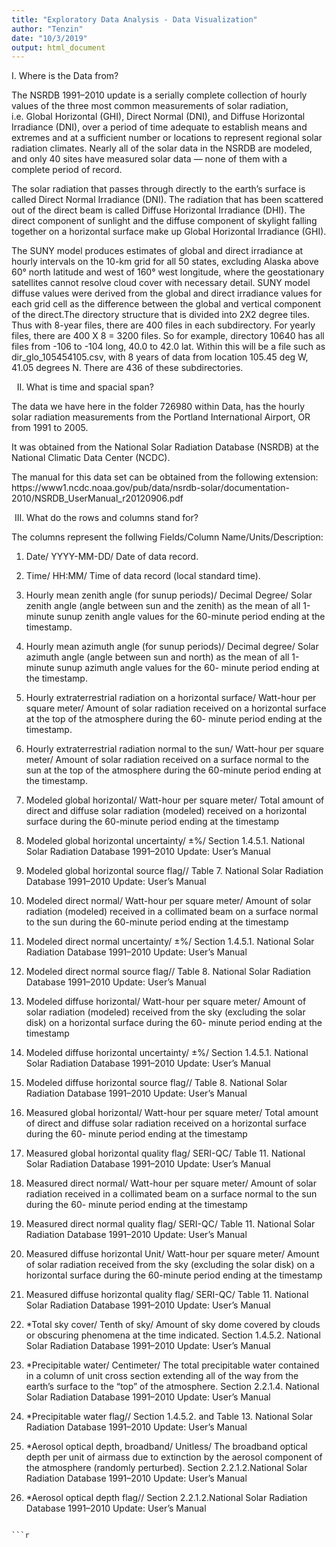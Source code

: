 ```yaml
---
title: "Exploratory Data Analysis - Data Visualization"
author: "Tenzin"
date: "10/3/2019"
output: html_document
---
```


I. Where is the Data from?

The NSRDB 1991–2010 update is a serially complete collection of hourly values of the three most common measurements of solar radiation, i.e. Global Horizontal (GHI), Direct Normal (DNI), and Diffuse Horizontal Irradiance (DNI), over a period of time adequate to establish means and extremes and at a sufficient number or locations to represent regional solar radiation climates. Nearly all of the solar data in the NSRDB are modeled, and only 40 sites have measured solar data — none of them with a complete period of record. 

The solar radiation that passes through directly to the earth’s surface is called Direct Normal Irradiance (DNI). The radiation that has been scattered out of the direct beam is called Diffuse Horizontal Irradiance (DHI). The direct component of sunlight and the diffuse component of skylight falling together on a horizontal surface make up Global Horizontal Irradiance (GHI). 

The SUNY model produces estimates of global and direct irradiance at hourly intervals on the 10-km grid for all 50 states, excluding Alaska above 60° north latitude and west of 160° west longitude, where the geostationary satellites cannot resolve cloud cover with necessary detail. SUNY model diffuse values were derived from the global and direct irradiance values for each grid cell as the difference between the global and vertical component of the direct.The directory structure that is divided into 2X2 degree tiles. Thus with 8-year files, there are 400 files in each subdirectory.  For yearly files, there are 400 X 8 = 3200 files.  So for example, directory 10640 has all files from -106 to -104 long, 40.0 to 42.0 lat. Within this will be a file such as dir_glo_105454105.csv, with 8 years of data from location 105.45 deg W, 41.05 degrees N. There are 436 of these subdirectories.



II. What is time and spacial span?

The data we have here in the folder 726980 within Data, has the hourly solar radiation measurements from the Portland International Airport, OR from 1991 to 2005. 

It was obtained from the National Solar Radiation Database (NSRDB) at the National Climatic Data Center (NCDC).

The manual for this data set can be obtained from the following extension:
https://www1.ncdc.noaa.gov/pub/data/nsrdb-solar/documentation-2010/NSRDB_UserManual_r20120906.pdf



III. What do the rows and columns stand for?

The columns represent the follwing Fields/Column Name/Units/Description:

1. 
Date/
YYYY-MM-DD/ 
Date of data record.

2. 
Time/
HH:MM/
Time of data record (local standard time).

3.
Hourly mean zenith angle (for sunup periods)/
Decimal Degree/
Solar zenith angle (angle between sun and the zenith) as the mean of all 1-minute sunup zenith angle values for the 60-minute period ending at the timestamp.

4. 
Hourly mean azimuth angle (for sunup periods)/
Decimal degree/
Solar azimuth angle (angle between sun and north) as the mean of all 1-minute sunup azimuth angle values for the 60- minute period ending at the timestamp.

5. 
Hourly extraterrestrial radiation on a horizontal surface/
Watt-hour per square meter/
Amount of solar radiation received on a horizontal surface at the top of the atmosphere during the 60- minute period ending at the timestamp.

6. 
Hourly extraterrestrial radiation normal to the sun/
Watt-hour per square meter/
Amount of solar radiation received on a surface normal to the sun at the top of the atmosphere during the 60-minute period ending at the timestamp.

7. 
Modeled global horizontal/
Watt-hour per square meter/
Total amount of direct and diffuse solar radiation (modeled) received on a horizontal surface during the 60-minute period ending at the timestamp

8. 
Modeled global horizontal uncertainty/
±%/
Section 1.4.5.1. National Solar Radiation Database 1991–2010 Update: User’s Manual

9. 
Modeled global horizontal source flag//
Table 7. National Solar Radiation Database 1991–2010 Update: User’s Manual

10. 
Modeled direct normal/
Watt-hour per square meter/
Amount of solar radiation (modeled) received in a collimated beam on a surface normal to the sun during the 60-minute period ending at the timestamp

11. 
Modeled direct normal uncertainty/
±%/
Section 1.4.5.1. National Solar Radiation Database 1991–2010 Update: User’s Manual

12. 
Modeled direct normal source flag//
Table 8. National Solar Radiation Database 1991–2010 Update: User’s Manual

13. 
Modeled diffuse horizontal/
Watt-hour per square meter/
Amount of solar radiation (modeled) received from the sky (excluding the solar disk) on a horizontal surface during the 60- minute period ending at the timestamp

14. 
Modeled diffuse horizontal uncertainty/
±%/
Section 1.4.5.1. National Solar Radiation Database 1991–2010 Update: User’s Manual

15. 
Modeled diffuse horizontal source flag//
Table 8. National Solar Radiation Database 1991–2010 Update: User’s Manual

16. 
Measured global horizontal/
Watt-hour per square meter/
Total amount of direct and diffuse solar radiation received on a horizontal surface during the 60- minute period ending at the timestamp

17. 
Measured global horizontal quality flag/
SERI-QC/
Table 11. National Solar Radiation Database 1991–2010 Update: User’s Manual

18. 
Measured direct normal/
Watt-hour per square meter/
Amount of solar radiation received in a collimated beam on a surface normal to the sun during the 60- minute period ending at the timestamp

19. 
Measured direct normal quality flag/
SERI-QC/
Table 11. National Solar Radiation Database 1991–2010 Update: User’s Manual

20. 
Measured diffuse horizontal Unit/
Watt-hour per square meter/
Amount of solar radiation received from the sky (excluding the solar disk) on a horizontal surface during the 60-minute period ending at the timestamp

21. 
Measured diffuse horizontal quality flag/
SERI-QC/
Table 11. National Solar Radiation Database 1991–2010 Update: User’s Manual

22. 
*Total sky cover/
Tenth of sky/
Amount of sky dome covered by clouds or obscuring phenomena at the time indicated. Section 1.4.5.2. National Solar Radiation Database 1991–2010 Update: User’s Manual

23. 
*Precipitable water/
Centimeter/
The total precipitable water contained in a column of unit cross section extending all of the way from the earth's surface to the “top” of the atmosphere. Section 2.2.1.4. National Solar Radiation Database 1991–2010 Update: User’s Manual

24. 
*Precipitable water flag//
Section 1.4.5.2. and Table 13. National Solar Radiation Database 1991–2010 Update: User’s Manual

25. 
*Aerosol optical depth, broadband/
Unitless/
The broadband optical depth per unit of airmass due to extinction by the aerosol component of the atmosphere (randomly perturbed). Section 2.2.1.2.National Solar Radiation Database 1991–2010 Update: User’s Manual

26. 
*Aerosol optical depth flag//
Section 2.2.1.2.National Solar Radiation Database 1991–2010 Update: User’s Manual

```

```r





```


